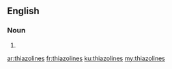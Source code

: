==English==

===Noun===
{{head|en|plural}}

# {{plural of|thiazoline|lang=en}}

[[ar:thiazolines]]
[[fr:thiazolines]]
[[ku:thiazolines]]
[[my:thiazolines]]